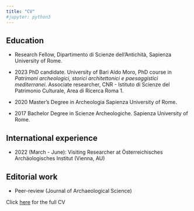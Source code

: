 ---
title: "CV"
#jupyter: python3
---

## Education
-   Research Fellow, Dipartimento di Scienze dell'Antichità, Sapienza University of Rome.

-   2023 PhD candidate. University of Bari Aldo Moro, PhD course in *Patrimoni archeologici, storici architettonici e paesaggistici mediterranei*. Associate researcher, CNR - Istituto di Scienze del Patrimonio Culturale, Area di Ricerca Roma 1.

-   2020 Master's Degree in Archeologia Sapienza University of Rome.

-   2017 Bachelor Degree in Scienze Archeologiche. Sapienza University of Rome.

## International experience

-   2022 (March - June): Visiting Researcher at Österreichisches Archäologisches Institut (Vienna, AU)

## Editorial work

-   Peer-review (Journal of Archaeological Science)

Click [here](https://lrncrd.github.io/full_cv.pdf) for the full CV
